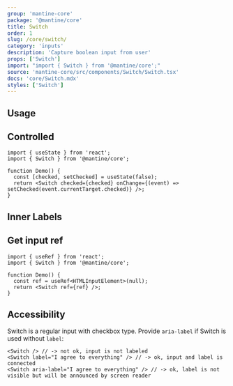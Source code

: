```yaml
---
group: 'mantine-core'
package: '@mantine/core'
title: Switch
order: 1
slug: /core/switch/
category: 'inputs'
description: 'Capture boolean input from user'
props: ['Switch']
import: "import { Switch } from '@mantine/core';"
source: 'mantine-core/src/components/Switch/Switch.tsx'
docs: 'core/Switch.mdx'
styles: ['Switch']
---
```



## Usage

<Demo data={SwitchDemos.configurator} />

## Controlled

```tsx
import { useState } from 'react';
import { Switch } from '@mantine/core';

function Demo() {
  const [checked, setChecked] = useState(false);
  return <Switch checked={checked} onChange={(event) => setChecked(event.currentTarget.checked)} />;
}
```

## Inner Labels

<Demo data={SwitchDemos.labels} />

## Get input ref

```tsx
import { useRef } from 'react';
import { Switch } from '@mantine/core';

function Demo() {
  const ref = useRef<HTMLInputElement>(null);
  return <Switch ref={ref} />;
}
```

## Accessibility

Switch is a regular input with checkbox type. Provide `aria-label` if Switch is used without `label`:

```tsx
<Switch /> // -> not ok, input is not labeled
<Switch label="I agree to everything" /> // -> ok, input and label is connected
<Switch aria-label="I agree to everything" /> // -> ok, label is not visible but will be announced by screen reader
```
